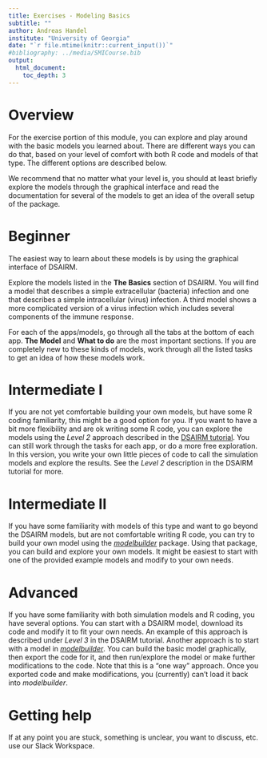 ---
title: Exercises - Modeling Basics
subtitle: ""
author: Andreas Handel
institute: "University of Georgia"
date: "`r file.mtime(knitr::current_input())`"
#bibliography: ../media/SMICourse.bib
output: 
  html_document:
    toc_depth: 3
---


# Overview

For the exercise portion of this module, you can explore and play around with the basic models you learned about. 
There are different ways you can do that, based on your level of comfort with both R code and models of that type. The different options are described below.

We recommend that no matter what your level is, you should at least briefly explore the models through the graphical interface and read the documentation for several of the models to get an idea of the overall setup of the package.


# Beginner

The easiest way to learn about these models is by using the graphical interface of DSAIRM. 

Explore the models listed in the __The Basics__ section of DSAIRM. You will find a model that describes a simple extracellular (bacteria) infection and one that describes a simple intracellular (virus) infection. A third model shows a more complicated version of a virus infection which includes several components of the immune response.

For each of the apps/models, go through all the tabs at the bottom of each app. __The Model__ and __What to do__ are the most important sections. If you are completely new to these kinds of models, work through all the listed tasks to get an idea of how these models work.


# Intermediate I

If you are not yet comfortable building your own models, but have some R coding familiarity, this might be a good option for you. If you want to have a bit more flexibility and are ok writing some R code, you can explore the models using the _Level 2_ approach described in the [DSAIRM tutorial](https://ahgroup.github.io/DSAIRM/articles/DSAIRM.html). You can still work through the tasks for each app, or do a more free exploration. In this version, you write your own little pieces of code to call the simulation models and explore the results. See the _Level 2_ description in the DSAIRM tutorial for more. 


# Intermediate II

If you have some familiarity with models of this type and want to go beyond the DSAIRM models, but are not comfortable writing R code, you can try to build your own model using the [_modelbuilder_](https://ahgroup.github.io/modelbuilder/) package. Using that package, you can build and explore your own models. It might be easiest to start with one of the provided example models and modify to your own needs.


# Advanced

If you have some familiarity with both simulation models and R coding, you have several options. You can start with a DSAIRM model, download its code and modify it to fit your own needs. An example of this approach is described under _Level 3_ in the DSAIRM tutorial. Another approach is to start with a model in [_modelbuilder_](https://ahgroup.github.io/modelbuilder/). You can build the basic model graphically, then export the code for it, and then run/explore the model or make further modifications to the code. Note that this is a "one way" approach. Once you exported code and make modifications, you (currently) can't load it back into _modelbuilder_. 

# Getting help

If at any point you are stuck, something is unclear, you want to discuss, etc. use our Slack Workspace.


